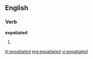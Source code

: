 ==English==

===Verb===
'''expatiated'''

# {{past of|[[expatiate]]}}

[[fr:expatiated]]
[[mg:expatiated]]
[[vi:expatiated]]